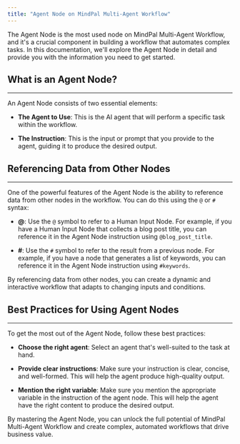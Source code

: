 ```yaml
---
title: "Agent Node on MindPal Multi-Agent Workflow"
---
```


The Agent Node is the most used node on MindPal Multi-Agent Workflow, and it's a crucial component in building a workflow that automates complex tasks. In this documentation, we'll explore the Agent Node in detail and provide you with the information you need to get started.

## What is an Agent Node?

***

An Agent Node consists of two essential elements:

* **The Agent to Use**: This is the AI agent that will perform a specific task within the workflow.

* **The Instruction**: This is the input or prompt that you provide to the agent, guiding it to produce the desired output.

## Referencing Data from Other Nodes

***

One of the powerful features of the Agent Node is the ability to reference data from other nodes in the workflow. You can do this using the `@` or `#` syntax:

* **@**: Use the `@` symbol to refer to a Human Input Node. For example, if you have a Human Input Node that collects a blog post title, you can reference it in the Agent Node instruction using `@blog_post_title`.

* **#**: Use the `#` symbol to refer to the result from a previous node. For example, if you have a node that generates a list of keywords, you can reference it in the Agent Node instruction using `#keywords`.

By referencing data from other nodes, you can create a dynamic and interactive workflow that adapts to changing inputs and conditions.

## Best Practices for Using Agent Nodes

***

To get the most out of the Agent Node, follow these best practices:

* **Choose the right agent**: Select an agent that's well-suited to the task at hand.

* **Provide clear instructions**: Make sure your instruction is clear, concise, and well-formed. This will help the agent produce high-quality output.

* **Mention the right variable**: Make sure you mention the appropriate variable in the instruction of the agent node. This will help the agent have the right content to produce the desired output.

By mastering the Agent Node, you can unlock the full potential of MindPal Multi-Agent Workflow and create complex, automated workflows that drive business value.